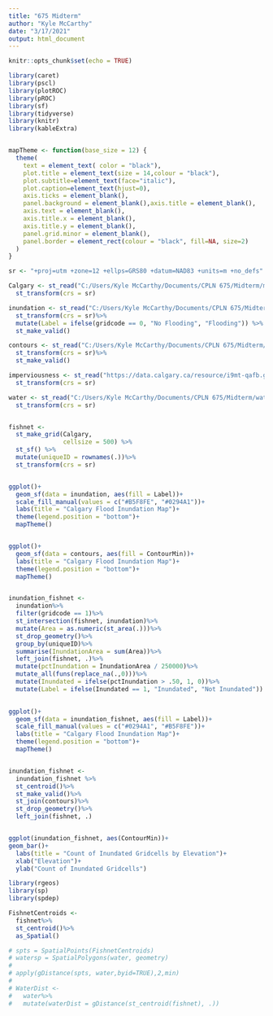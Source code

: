 ```yaml
---
title: "675 Midterm"
author: "Kyle McCarthy"
date: "3/17/2021"
output: html_document
---
```


```r
knitr::opts_chunk$set(echo = TRUE)
```

```r


library(caret)
library(pscl)
library(plotROC)
library(pROC)
library(sf)
library(tidyverse)
library(knitr)
library(kableExtra)


mapTheme <- function(base_size = 12) {
  theme(
    text = element_text( color = "black"),
    plot.title = element_text(size = 14,colour = "black"),
    plot.subtitle=element_text(face="italic"),
    plot.caption=element_text(hjust=0),
    axis.ticks = element_blank(),
    panel.background = element_blank(),axis.title = element_blank(),
    axis.text = element_blank(),
    axis.title.x = element_blank(),
    axis.title.y = element_blank(),
    panel.grid.minor = element_blank(),
    panel.border = element_rect(colour = "black", fill=NA, size=2)
  )
}

```


```r

sr <- "+proj=utm +zone=12 +ellps=GRS80 +datum=NAD83 +units=m +no_defs" 

Calgary <- st_read("C:/Users/Kyle McCarthy/Documents/CPLN 675/Midterm/midTermProject_Data/CALGIS_CITYBOUND_LIMIT/CALGIS_CITYBOUND_LIMIT.shp")%>% 
  st_transform(crs = sr)

inundation <- st_read("C:/Users/Kyle McCarthy/Documents/CPLN 675/Midterm/inundation.shp")%>% 
  st_transform(crs = sr)%>% 
  mutate(Label = ifelse(gridcode == 0, "No Flooding", "Flooding")) %>% 
  st_make_valid() 

contours <- st_read("C:/Users/Kyle McCarthy/Documents/CPLN 675/Midterm/contours.shp")%>% 
  st_transform(crs = sr)%>% 
  st_make_valid()

imperviousness <- st_read("https://data.calgary.ca/resource/i9mt-qafb.geojson")%>%
  st_transform(crs = sr)

water <- st_read("C:/Users/Kyle McCarthy/Documents/CPLN 675/Midterm/water.shp")%>% 
  st_transform(crs = sr)


fishnet <- 
  st_make_grid(Calgary,
               cellsize = 500) %>%
  st_sf() %>%
  mutate(uniqueID = rownames(.))%>%
  st_transform(crs = sr)



```


```r


ggplot()+ 
  geom_sf(data = inundation, aes(fill = Label))+ 
  scale_fill_manual(values = c("#B5F8FE", "#0294A1"))+ 
  labs(title = "Calgary Flood Inundation Map")+
  theme(legend.position = "bottom")+
  mapTheme()


ggplot()+ 
  geom_sf(data = contours, aes(fill = ContourMin))+ 
  labs(title = "Calgary Flood Inundation Map")+
  theme(legend.position = "bottom")+
  mapTheme()


inundation_fishnet <- 
  inundation%>% 
  filter(gridcode == 1)%>% 
  st_intersection(fishnet, inundation)%>% 
  mutate(Area = as.numeric(st_area(.)))%>%
  st_drop_geometry()%>% 
  group_by(uniqueID)%>% 
  summarise(InundationArea = sum(Area))%>% 
  left_join(fishnet, .)%>% 
  mutate(pctInundation = InundationArea / 250000)%>% 
  mutate_all(funs(replace_na(.,0)))%>%
  mutate(Inundated = ifelse(pctInundation > .50, 1, 0))%>%
  mutate(Label = ifelse(Inundated == 1, "Inundated", "Not Inundated"))
  

```


```r
ggplot()+ 
  geom_sf(data = inundation_fishnet, aes(fill = Label))+ 
  scale_fill_manual(values = c("#0294A1", "#B5F8FE"))+ 
  labs(title = "Calgary Flood Inundation Map")+
  theme(legend.position = "bottom")+
  mapTheme()


inundation_fishnet <- 
  inundation_fishnet %>% 
  st_centroid()%>% 
  st_make_valid()%>%
  st_join(contours)%>% 
  st_drop_geometry()%>% 
  left_join(fishnet, .)


ggplot(inundation_fishnet, aes(ContourMin))+ 
geom_bar()+ 
  labs(title = "Count of Inundated Gridcells by Elevation")+ 
  xlab("Elevation")+ 
  ylab("Count of Inundated Gridcells")


```


```r

library(rgeos) 
library(sp)
library(spdep)

FishnetCentroids <- 
  fishnet%>% 
  st_centroid()%>% 
  as_Spatial()

# spts = SpatialPoints(FishnetCentroids)
# watersp = SpatialPolygons(water, geometry)
# 
# apply(gDistance(spts, water,byid=TRUE),2,min)
# 
# WaterDist <- 
#   water%>% 
#   mutate(waterDist = gDistance(st_centroid(fishnet), .))
```

